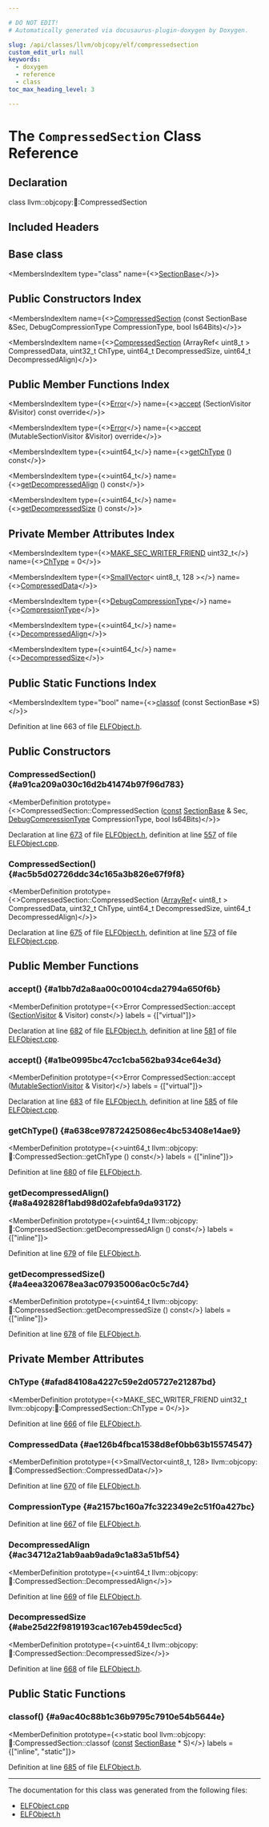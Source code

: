 ```yaml
---

# DO NOT EDIT!
# Automatically generated via docusaurus-plugin-doxygen by Doxygen.

slug: /api/classes/llvm/objcopy/elf/compressedsection
custom_edit_url: null
keywords:
  - doxygen
  - reference
  - class
toc_max_heading_level: 3

---
```





# The `CompressedSection` Class Reference

<DoxygenPage pluginConfig={pluginConfig}>



## Declaration

<CodeBlock>class llvm::objcopy::elf::CompressedSection</CodeBlock>

## Included Headers

<IncludesList>
<IncludesListItem
  filePath="ObjCopy/ELF/ELFObject.h"
  permalink="/docs/api/files/lib/lib/objcopy/lib/objcopy/elf/elfobject-h"
  isLocal="true" />
</IncludesList>

## Base class

<MembersIndex>

<MembersIndexItem
  type="class"
  name={<><a href="/docs/api/classes/llvm/objcopy/elf/sectionbase">SectionBase</a></>}>
</MembersIndexItem>

</MembersIndex>

## Public Constructors Index

<MembersIndex>

<MembersIndexItem
  name={<><a href="#a91ca209a030c16d2b41474b97f96d783">CompressedSection</a> (const SectionBase &amp;Sec, DebugCompressionType CompressionType, bool Is64Bits)</>}>
</MembersIndexItem>

<MembersIndexItem
  name={<><a href="#ac5b5d02726ddc34c165a3b826e67f9f8">CompressedSection</a> (ArrayRef&lt; uint8&#95;t &gt; CompressedData, uint32&#95;t ChType, uint64&#95;t DecompressedSize, uint64&#95;t DecompressedAlign)</>}>
</MembersIndexItem>

</MembersIndex>

## Public Member Functions Index

<MembersIndex>

<MembersIndexItem
  type={<><a href="/docs/api/classes/llvm/error">Error</a></>}
  name={<><a href="#a1bb7d2a8aa00c00104cda2794a650f6b">accept</a> (SectionVisitor &amp;Visitor) const override</>}>
</MembersIndexItem>

<MembersIndexItem
  type={<><a href="/docs/api/classes/llvm/error">Error</a></>}
  name={<><a href="#a1be0995bc47cc1cba562ba934ce64e3d">accept</a> (MutableSectionVisitor &amp;Visitor) override</>}>
</MembersIndexItem>

<MembersIndexItem
  type={<>uint64&#95;t</>}
  name={<><a href="#a638ce97872425086ec4bc53408e14ae9">getChType</a> () const</>}>
</MembersIndexItem>

<MembersIndexItem
  type={<>uint64&#95;t</>}
  name={<><a href="#a8a492828f1abd98d02afebfa9da93172">getDecompressedAlign</a> () const</>}>
</MembersIndexItem>

<MembersIndexItem
  type={<>uint64&#95;t</>}
  name={<><a href="#a4eea320678ea3ac07935006ac0c5c7d4">getDecompressedSize</a> () const</>}>
</MembersIndexItem>

</MembersIndex>

## Private Member Attributes Index

<MembersIndex>

<MembersIndexItem
  type={<><a href="/docs/api/files/lib/lib/objcopy/lib/objcopy/elf/elfobject-h/#a5574cded97b6d41af4b9b1460f282fe2">MAKE&#95;SEC&#95;WRITER&#95;FRIEND</a> uint32&#95;t</>}
  name={<><a href="#afad84108a4227c59e2d05727e21287bd">ChType</a> = 0</>}>
</MembersIndexItem>

<MembersIndexItem
  type={<><a href="/docs/api/classes/llvm/smallvector">SmallVector</a>&lt; uint8&#95;t, 128 &gt;</>}
  name={<><a href="#ae126b4fbca1538d8ef0bb63b15574547">CompressedData</a></>}>
</MembersIndexItem>

<MembersIndexItem
  type={<><a href="/docs/api/namespaces/llvm/#aa100a124c9d33561b0950011928aae00">DebugCompressionType</a></>}
  name={<><a href="#a2157bc160a7fc322349e2c51f0a427bc">CompressionType</a></>}>
</MembersIndexItem>

<MembersIndexItem
  type={<>uint64&#95;t</>}
  name={<><a href="#ac34712a21ab9aab9ada9c1a83a51bf54">DecompressedAlign</a></>}>
</MembersIndexItem>

<MembersIndexItem
  type={<>uint64&#95;t</>}
  name={<><a href="#abe25d22f9819193cac167eb459dec5cd">DecompressedSize</a></>}>
</MembersIndexItem>

</MembersIndex>

## Public Static Functions Index

<MembersIndex>

<MembersIndexItem
  type="bool"
  name={<><a href="#a9ac40c88b1c36b9795c7910e54b5644e">classof</a> (const SectionBase &#42;S)</>}>
</MembersIndexItem>

</MembersIndex>


Definition at line 663 of file <a href="/docs/api/files/lib/lib/objcopy/lib/objcopy/elf/elfobject-h">ELFObject.h</a>.

<SectionDefinition>

## Public Constructors

### CompressedSection() {#a91ca209a030c16d2b41474b97f96d783}

<MemberDefinition
  prototype={<>CompressedSection::CompressedSection (<a href="/docs/api/files/lib/lib/target/lib/target/aarch64/aarch64promoteconstant-cpp/#a90f8350fecae261c25be85d38b451bff">const</a> <a href="/docs/api/classes/llvm/objcopy/elf/sectionbase">SectionBase</a> &amp; Sec, <a href="/docs/api/namespaces/llvm/#aa100a124c9d33561b0950011928aae00">DebugCompressionType</a> CompressionType, bool Is64Bits)</>}>

Declaration at line <a href="/docs/api/files/lib/lib/objcopy/lib/objcopy/elf/elfobject-h/#l00673">673</a> of file <a href="/docs/api/files/lib/lib/objcopy/lib/objcopy/elf/elfobject-h">ELFObject.h</a>, definition at line <a href="/docs/api/files/lib/lib/objcopy/lib/objcopy/elf/elfobject-cpp/#l00557">557</a> of file <a href="/docs/api/files/lib/lib/objcopy/lib/objcopy/elf/elfobject-cpp">ELFObject.cpp</a>.
</MemberDefinition>

### CompressedSection() {#ac5b5d02726ddc34c165a3b826e67f9f8}

<MemberDefinition
  prototype={<>CompressedSection::CompressedSection (<a href="/docs/api/classes/llvm/arrayref">ArrayRef</a>&lt; uint8&#95;t &gt; CompressedData, uint32&#95;t ChType, uint64&#95;t DecompressedSize, uint64&#95;t DecompressedAlign)</>}>

Declaration at line <a href="/docs/api/files/lib/lib/objcopy/lib/objcopy/elf/elfobject-h/#l00675">675</a> of file <a href="/docs/api/files/lib/lib/objcopy/lib/objcopy/elf/elfobject-h">ELFObject.h</a>, definition at line <a href="/docs/api/files/lib/lib/objcopy/lib/objcopy/elf/elfobject-cpp/#l00573">573</a> of file <a href="/docs/api/files/lib/lib/objcopy/lib/objcopy/elf/elfobject-cpp">ELFObject.cpp</a>.
</MemberDefinition>

</SectionDefinition>

<SectionDefinition>

## Public Member Functions

### accept() {#a1bb7d2a8aa00c00104cda2794a650f6b}

<MemberDefinition
  prototype={<>Error CompressedSection::accept (<a href="/docs/api/classes/llvm/objcopy/elf/sectionvisitor">SectionVisitor</a> &amp; Visitor) const</>}
  labels = {["virtual"]}>

Declaration at line <a href="/docs/api/files/lib/lib/objcopy/lib/objcopy/elf/elfobject-h/#l00682">682</a> of file <a href="/docs/api/files/lib/lib/objcopy/lib/objcopy/elf/elfobject-h">ELFObject.h</a>, definition at line <a href="/docs/api/files/lib/lib/objcopy/lib/objcopy/elf/elfobject-cpp/#l00581">581</a> of file <a href="/docs/api/files/lib/lib/objcopy/lib/objcopy/elf/elfobject-cpp">ELFObject.cpp</a>.
</MemberDefinition>

### accept() {#a1be0995bc47cc1cba562ba934ce64e3d}

<MemberDefinition
  prototype={<>Error CompressedSection::accept (<a href="/docs/api/classes/llvm/objcopy/elf/mutablesectionvisitor">MutableSectionVisitor</a> &amp; Visitor)</>}
  labels = {["virtual"]}>

Declaration at line <a href="/docs/api/files/lib/lib/objcopy/lib/objcopy/elf/elfobject-h/#l00683">683</a> of file <a href="/docs/api/files/lib/lib/objcopy/lib/objcopy/elf/elfobject-h">ELFObject.h</a>, definition at line <a href="/docs/api/files/lib/lib/objcopy/lib/objcopy/elf/elfobject-cpp/#l00585">585</a> of file <a href="/docs/api/files/lib/lib/objcopy/lib/objcopy/elf/elfobject-cpp">ELFObject.cpp</a>.
</MemberDefinition>

### getChType() {#a638ce97872425086ec4bc53408e14ae9}

<MemberDefinition
  prototype={<>uint64&#95;t llvm::objcopy::elf::CompressedSection::getChType () const</>}
  labels = {["inline"]}>

Definition at line <a href="/docs/api/files/lib/lib/objcopy/lib/objcopy/elf/elfobject-h/#l00680">680</a> of file <a href="/docs/api/files/lib/lib/objcopy/lib/objcopy/elf/elfobject-h">ELFObject.h</a>.
</MemberDefinition>

### getDecompressedAlign() {#a8a492828f1abd98d02afebfa9da93172}

<MemberDefinition
  prototype={<>uint64&#95;t llvm::objcopy::elf::CompressedSection::getDecompressedAlign () const</>}
  labels = {["inline"]}>

Definition at line <a href="/docs/api/files/lib/lib/objcopy/lib/objcopy/elf/elfobject-h/#l00679">679</a> of file <a href="/docs/api/files/lib/lib/objcopy/lib/objcopy/elf/elfobject-h">ELFObject.h</a>.
</MemberDefinition>

### getDecompressedSize() {#a4eea320678ea3ac07935006ac0c5c7d4}

<MemberDefinition
  prototype={<>uint64&#95;t llvm::objcopy::elf::CompressedSection::getDecompressedSize () const</>}
  labels = {["inline"]}>

Definition at line <a href="/docs/api/files/lib/lib/objcopy/lib/objcopy/elf/elfobject-h/#l00678">678</a> of file <a href="/docs/api/files/lib/lib/objcopy/lib/objcopy/elf/elfobject-h">ELFObject.h</a>.
</MemberDefinition>

</SectionDefinition>

<SectionDefinition>

## Private Member Attributes

### ChType {#afad84108a4227c59e2d05727e21287bd}

<MemberDefinition
  prototype={<>MAKE&#95;SEC&#95;WRITER&#95;FRIEND uint32&#95;t llvm::objcopy::elf::CompressedSection::ChType = 0</>}>

Definition at line <a href="/docs/api/files/lib/lib/objcopy/lib/objcopy/elf/elfobject-h/#l00666">666</a> of file <a href="/docs/api/files/lib/lib/objcopy/lib/objcopy/elf/elfobject-h">ELFObject.h</a>.
</MemberDefinition>

### CompressedData {#ae126b4fbca1538d8ef0bb63b15574547}

<MemberDefinition
  prototype={<>SmallVector&lt;uint8&#95;t, 128&gt; llvm::objcopy::elf::CompressedSection::CompressedData</>}>

Definition at line <a href="/docs/api/files/lib/lib/objcopy/lib/objcopy/elf/elfobject-h/#l00670">670</a> of file <a href="/docs/api/files/lib/lib/objcopy/lib/objcopy/elf/elfobject-h">ELFObject.h</a>.
</MemberDefinition>

### CompressionType {#a2157bc160a7fc322349e2c51f0a427bc}

<MemberDefinition
  prototype="DebugCompressionType llvm::objcopy::elf::CompressedSection::CompressionType">

Definition at line <a href="/docs/api/files/lib/lib/objcopy/lib/objcopy/elf/elfobject-h/#l00667">667</a> of file <a href="/docs/api/files/lib/lib/objcopy/lib/objcopy/elf/elfobject-h">ELFObject.h</a>.
</MemberDefinition>

### DecompressedAlign {#ac34712a21ab9aab9ada9c1a83a51bf54}

<MemberDefinition
  prototype={<>uint64&#95;t llvm::objcopy::elf::CompressedSection::DecompressedAlign</>}>

Definition at line <a href="/docs/api/files/lib/lib/objcopy/lib/objcopy/elf/elfobject-h/#l00669">669</a> of file <a href="/docs/api/files/lib/lib/objcopy/lib/objcopy/elf/elfobject-h">ELFObject.h</a>.
</MemberDefinition>

### DecompressedSize {#abe25d22f9819193cac167eb459dec5cd}

<MemberDefinition
  prototype={<>uint64&#95;t llvm::objcopy::elf::CompressedSection::DecompressedSize</>}>

Definition at line <a href="/docs/api/files/lib/lib/objcopy/lib/objcopy/elf/elfobject-h/#l00668">668</a> of file <a href="/docs/api/files/lib/lib/objcopy/lib/objcopy/elf/elfobject-h">ELFObject.h</a>.
</MemberDefinition>

</SectionDefinition>

<SectionDefinition>

## Public Static Functions

### classof() {#a9ac40c88b1c36b9795c7910e54b5644e}

<MemberDefinition
  prototype={<>static bool llvm::objcopy::elf::CompressedSection::classof (<a href="/docs/api/files/lib/lib/target/lib/target/aarch64/aarch64promoteconstant-cpp/#a90f8350fecae261c25be85d38b451bff">const</a> <a href="/docs/api/classes/llvm/objcopy/elf/sectionbase">SectionBase</a> &#42; S)</>}
  labels = {["inline", "static"]}>

Definition at line <a href="/docs/api/files/lib/lib/objcopy/lib/objcopy/elf/elfobject-h/#l00685">685</a> of file <a href="/docs/api/files/lib/lib/objcopy/lib/objcopy/elf/elfobject-h">ELFObject.h</a>.
</MemberDefinition>

</SectionDefinition>

<hr/>

The documentation for this class was generated from the following files:

<ul>
<li><a href="/docs/api/files/lib/lib/objcopy/lib/objcopy/elf/elfobject-cpp">ELFObject.cpp</a></li>
<li><a href="/docs/api/files/lib/lib/objcopy/lib/objcopy/elf/elfobject-h">ELFObject.h</a></li>
</ul>

</DoxygenPage>
